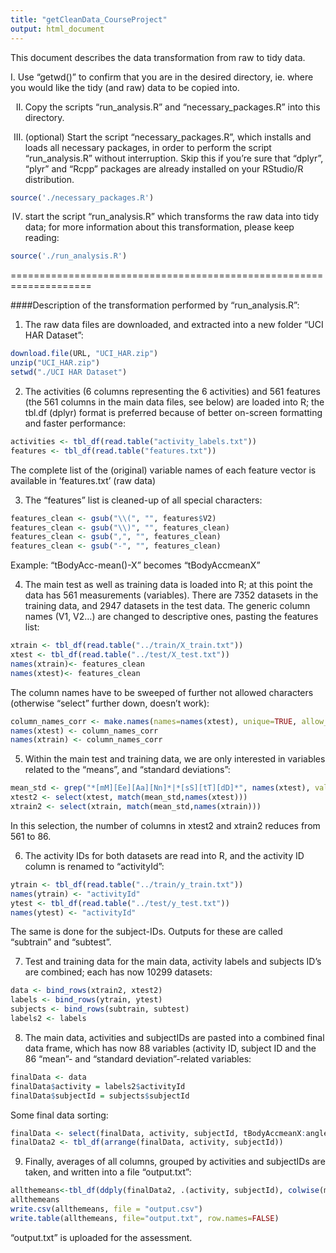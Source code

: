 ```yaml
---
title: "getCleanData_CourseProject"
output: html_document
---
```


This document describes the data transformation from raw to tidy data. 

I. Use "getwd()" to confirm that you are in the desired directory, ie. where you would like the tidy (and raw) data to be copied into.

II. Copy the scripts "run_analysis.R" and "necessary_packages.R" into this directory. 

III. (optional) Start the script "necessary_packages.R", which installs and loads all necessary packages, in order to perform the script "run_analysis.R" without interruption. Skip this if you're sure that "dplyr", "plyr" and "Rcpp" packages are already installed on your RStudio/R distribution.

```r
source('./necessary_packages.R')
```

IV. start the script "run_analysis.R" which transforms the raw data into tidy data; for more information about this transformation, please keep reading:

```r
source('./run_analysis.R')
```

====================================================================

####Description of the transformation performed by "run_analysis.R":

1) The raw data files are downloaded, and extracted into a new folder "UCI HAR Dataset":
```r
download.file(URL, "UCI_HAR.zip")
unzip("UCI_HAR.zip")
setwd("./UCI HAR Dataset")
```

2) The activities (6 columns representing the 6 activities) and 561 features (the 561 columns in the main data files, see below) are loaded into R; the tbl.df (dplyr) format is preferred because of better on-screen formatting and faster performance:  
```r
activities <- tbl_df(read.table("activity_labels.txt"))
features <- tbl_df(read.table("features.txt"))
```
The complete list of the (original) variable names of each feature vector is available in 'features.txt' (raw data)

3) The "features" list is cleaned-up of all special characters: 
```r
features_clean <- gsub("\\(", "", features$V2)
features_clean <- gsub("\\)", "", features_clean)
features_clean <- gsub(",", "", features_clean)
features_clean <- gsub("-", "", features_clean)
```
Example: "tBodyAcc-mean()-X" becomes "tBodyAccmeanX"

4) The main test as well as training data is loaded into R; at this point the data has 561 measurements (variables). There are 7352 datasets in the training data, and 2947 datasets in the test data. 
The generic column names (V1, V2...) are changed to descriptive ones, pasting the features list:

```r
xtrain <- tbl_df(read.table("../train/X_train.txt"))
xtest <- tbl_df(read.table("../test/X_test.txt"))
names(xtrain)<- features_clean
names(xtest)<- features_clean
```
The column names have to be sweeped of further not allowed characters (otherwise "select" further down, doesn't work):
```r
column_names_corr <- make.names(names=names(xtest), unique=TRUE, allow_ = TRUE)
names(xtest) <- column_names_corr 
names(xtrain) <- column_names_corr 
```

5) Within the main test and training data, we are only interested in variables related to the "means", and "standard deviations":
```r
mean_std <- grep("*[mM][Ee][Aa][Nn]*|*[sS][tT][dD]*", names(xtest), value = T)
xtest2 <- select(xtest, match(mean_std,names(xtest)))
xtrain2 <- select(xtrain, match(mean_std,names(xtrain)))
```
In this selection, the number of columns in xtest2 and xtrain2 reduces from 561 to 86.


6) The activity IDs for both datasets are read into R, and the activity ID column is renamed to "activityId":
```r
ytrain <- tbl_df(read.table("../train/y_train.txt"))
names(ytrain) <- "activityId"
ytest <- tbl_df(read.table("../test/y_test.txt"))
names(ytest) <- "activityId"
```
The same is done for the subject-IDs. Outputs for these are called "subtrain" and "subtest".


7) Test and training data for the main data, activity labels and subjects ID's are combined; each has now 10299 datasets:
```r
data <- bind_rows(xtrain2, xtest2)
labels <- bind_rows(ytrain, ytest)
subjects <- bind_rows(subtrain, subtest)
labels2 <- labels
```

8) The main data, activities and subjectIDs are pasted into a combined final data frame, which has now 88 variables (activity ID, subject ID and the 86 "mean"- and "standard deviation"-related variables: 
```r
finalData <- data 
finalData$activity = labels2$activityId
finalData$subjectId = subjects$subjectId
```
Some final data sorting: 
```r
finalData <- select(finalData, activity, subjectId, tBodyAccmeanX:angleZgravityMean)
finalData2 <- tbl_df(arrange(finalData, activity, subjectId))
```


9) Finally, averages of all columns, grouped by activities and subjectIDs are taken, and written into a file "output.txt":
```r
allthemeans<-tbl_df(ddply(finalData2, .(activity, subjectId), colwise(mean)))
allthemeans
write.csv(allthemeans, file = "output.csv")
write.table(allthemeans, file="output.txt", row.names=FALSE) 
```

"output.txt" is uploaded for the assessment. 


